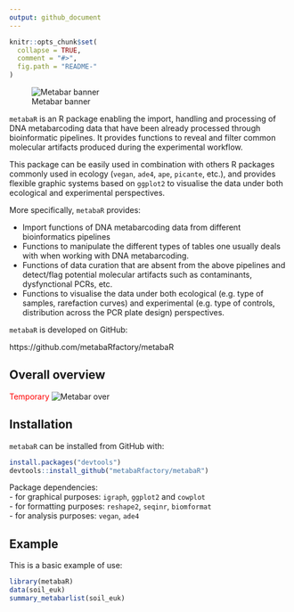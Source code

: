```yaml
---
output: github_document
---
```


<!-- README.md is generated from README.Rmd. Please edit that file -->

```r
knitr::opts_chunk$set(
  collapse = TRUE,
  comment = "#>",
  fig.path = "README-"
)
```

![Metabar banner](metabaR.png)

`metabaR` is an R package enabling the import, handling and processing of DNA metabarcoding data that have been already processed through bioinformatic pipelines. It provides functions to reveal and filter common molecular artifacts produced during the experimental workflow. 

This package can be easily used in combination with others R packages commonly used in ecology (`vegan`, `ade4`, `ape`, `picante`, etc.), and provides flexible graphic systems based on `ggplot2` to visualise the data under both ecological and experimental perspectives.

More specifically, `metabaR` provides:

-   Import functions of DNA metabarcoding data from different bioinformatics pipelines      
-   Functions to manipulate the different types of tables one usually deals with when working with DNA metabarcoding.
-   Functions of data curation that are absent from the above pipelines and detect/flag potential molecular artifacts such as contaminants, dysfynctional PCRs, etc.    
-   Functions to visualise the data under both ecological (e.g. type of samples, rarefaction curves) and experimental (e.g. type of controls, distribution across the PCR plate design) perspectives. 

`metabaR` is developed on GitHub:

https://github.com/metabaRfactory/metabaR

## Overall overview

<span style="color:red">Temporary</span>
![Metabar over](metabaR_overview.png)

## Installation

`metabaR` can be installed from GitHub with:

```r
install.packages("devtools")
devtools::install_github("metabaRfactory/metabaR")
```

Package dependencies:   
- for graphical purposes: `igraph`, `ggplot2` and `cowplot`   
- for formatting purposes: `reshape2`, `seqinr`, `biomformat`    
- for analysis purposes: `vegan`, `ade4`   

## Example

This is a basic example of use:

```r
library(metabaR)
data(soil_euk)
summary_metabarlist(soil_euk)
```
